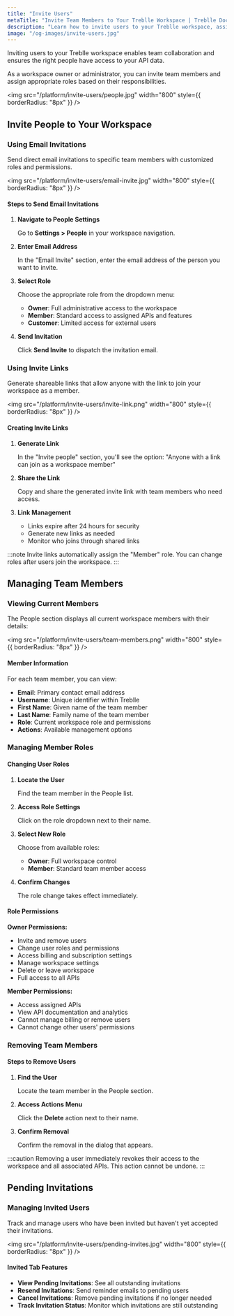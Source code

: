```yaml
---
title: "Invite Users"
metaTitle: "Invite Team Members to Your Treblle Workspace | Treblle Docs"
description: "Learn how to invite users to your Treblle workspace, assign roles, manage team members, and control access permissions for effective API collaboration."
image: "/og-images/invite-users.jpg" 
---
```


Inviting users to your Treblle workspace enables team collaboration and ensures the right people have access to your API data. 

As a workspace owner or administrator, you can invite team members and assign appropriate roles based on their responsibilities.

<img
  src="/platform/invite-users/people.jpg"
  width="800"
  style={{ borderRadius: "8px" }}
/>

## Invite People to Your Workspace

### Using Email Invitations

Send direct email invitations to specific team members with customized roles and permissions.

<img
  src="/platform/invite-users/email-invite.jpg"
  width="800"
  style={{ borderRadius: "8px" }}
/>

#### Steps to Send Email Invitations

1. **Navigate to People Settings**
   
   Go to **Settings > People** in your workspace navigation.

2. **Enter Email Address**
   
   In the "Email Invite" section, enter the email address of the person you want to invite.

3. **Select Role**
   
   Choose the appropriate role from the dropdown menu:
   - **Owner**: Full administrative access to the workspace
   - **Member**: Standard access to assigned APIs and features
   - **Customer**: Limited access for external users

4. **Send Invitation**
   
   Click **Send Invite** to dispatch the invitation email.

### Using Invite Links

Generate shareable links that allow anyone with the link to join your workspace as a member.

<img
  src="/platform/invite-users/invite-link.png"
  width="800"
  style={{ borderRadius: "8px" }}
/>

#### Creating Invite Links

1. **Generate Link**
   
   In the "Invite people" section, you'll see the option: "Anyone with a link can join as a workspace member"

2. **Share the Link**
   
   Copy and share the generated invite link with team members who need access.

3. **Link Management**
   
   - Links expire after 24 hours for security
   - Generate new links as needed
   - Monitor who joins through shared links

:::note
Invite links automatically assign the "Member" role. You can change roles after users join the workspace.
:::

## Managing Team Members

### Viewing Current Members

The People section displays all current workspace members with their details:

<img
  src="/platform/invite-users/team-members.png"
  width="800"
  style={{ borderRadius: "8px" }}
/>

#### Member Information

For each team member, you can view:

- **Email**: Primary contact email address
- **Username**: Unique identifier within Treblle
- **First Name**: Given name of the team member
- **Last Name**: Family name of the team member
- **Role**: Current workspace role and permissions
- **Actions**: Available management options

### Managing Member Roles

#### Changing User Roles

1. **Locate the User**
   
   Find the team member in the People list.

2. **Access Role Settings**
   
   Click on the role dropdown next to their name.

3. **Select New Role**
   
   Choose from available roles:
   - **Owner**: Full workspace control
   - **Member**: Standard team member access

4. **Confirm Changes**
   
   The role change takes effect immediately.

#### Role Permissions

**Owner Permissions:**
- Invite and remove users
- Change user roles and permissions
- Access billing and subscription settings
- Manage workspace settings
- Delete or leave workspace
- Full access to all APIs

**Member Permissions:**
- Access assigned APIs
- View API documentation and analytics
- Cannot manage billing or remove users
- Cannot change other users' permissions

### Removing Team Members

#### Steps to Remove Users

1. **Find the User**
   
   Locate the team member in the People section.

2. **Access Actions Menu**
   
   Click the **Delete** action next to their name.

3. **Confirm Removal**
   
   Confirm the removal in the dialog that appears.

:::caution
Removing a user immediately revokes their access to the workspace and all associated APIs. This action cannot be undone.
:::

## Pending Invitations

### Managing Invited Users

Track and manage users who have been invited but haven't yet accepted their invitations.

<img
  src="/platform/invite-users/pending-invites.jpg"
  width="800"
  style={{ borderRadius: "8px" }}
/>

#### Invited Tab Features

- **View Pending Invitations**: See all outstanding invitations
- **Resend Invitations**: Send reminder emails to pending users
- **Cancel Invitations**: Remove pending invitations if no longer needed
- **Track Invitation Status**: Monitor which invitations are still outstanding